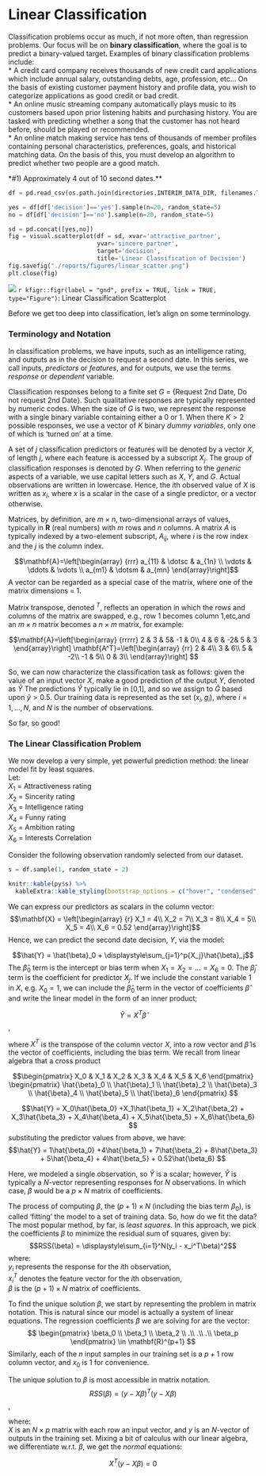 # Linear Classification 
Classification problems occur as much, if not more often, than regression problems. Our focus will be on **binary classification**, where the goal is to predict a binary-valued target.  Examples of binary classification problems include:   
* A credit card company receives thousands of new credit card applications which include annual salary, outstanding debts, age, profession, etc... On the basis of existing customer payment history and profile data, you wish to categorize applications as good credit or bad credit.    
* An online music streaming company automatically plays music to its customers based upon prior listening habits and purchasing history. You are tasked with predicting whether a song that the customer has not heard before, should be played or recommended.     
* An online match making service has tens of thousands of member profiles containing personal characteristics, preferences, goals, and historical matching data.  On the basis of this, you must develop an algorithm to predict whether two people are a good match.   

*#1) Approximately 4 out of 10 second dates.**
```python
df = pd.read_csv(os.path.join(directories.INTERIM_DATA_DIR, filenames.TRAIN_FILENAME))

yes = df[df['decision']=='yes'].sample(n=20, random_state=5)
no = df[df['decision']=='no'].sample(n=20, random_state=5)

sd = pd.concat([yes,no])
fig = visual.scatterplot(df = sd, xvar='attractive_partner', 
                         yvar='sincere_partner',
                         target='decision', 
                         title='Linear Classification of Decision')
fig.savefig("./reports/figures/linear_scatter.png")
plt.close(fig)
```

![](../reports/figures/linear_scatter.png)
`r kfigr::figr(label = "gnd", prefix = TRUE, link = TRUE, type="Figure")`: Linear Classification Scatterplot




Before we get too deep into classification, let's align on some terminology.

### Terminology and Notation
In classification problems, we have inputs, such as an intelligence rating, and outputs as in the decision to request a second date. In this series, we call inputs, *predictors* or *features*, and for outputs, we use the terms *response* or *dependent* variable. 

Classification responses belong to a finite set $G$ = {Request 2nd Date, Do not request 2nd Date}. Such qualitative responses are typically represented by numeric codes. When the size of $G$ is two, we  represent the response with a single binary variable containing either a 0 or 1. When there $K>2$ possible responses, we use a vector of $K$ binary *dummy* *variables*, only one of which is 'turned on' at a time.

A set of $j$ classification predictors or features will be denoted by a vector  $X$, of length $j$, where each feature is accessed by a subscript $X_j$. The group of classification responses is denoted by $G$. When referring to the *generic* aspects of a variable, we use capital letters such as $X$, $Y$, and $G$. Actual observations are written in lowercase. Hence, the $i$th observed value of $X$ is written as $x_i$, where $x$ is a scalar in the case of a single predictor, or a vector otherwise.

Matrices, by definition, are $m\times n$, two-dimensional arrays of values, typically in $\mathbf{R}$ (real numbers) with $m$ rows and $n$ columns. A matrix $A$ is typically indexed by a two-element subscript, $A_{ij}$, where $i$ is the row index and the $j$ is the column index.

$$\mathbf{A}=\left[\begin{array}
{rrr}
a_{11} & \dotsc & a_{1n} \\
\vdots & \ddots & \vdots \\
a_{m1} & \dotsm & a_{mn}
\end{array}\right]$$
A vector can be regarded as a special case of the matrix, where one of the matrix dimensions = 1.

Matrix transpose, denoted $^T$, reflects an operation in which the rows and columns of the matrix are swapped, e.g., row 1 becomes column 1,etc,and an $m \times n$ matrix becomes a $n \times m$ matrix, for example:

$$\mathbf{A}=\left[\begin{array}
{rrrrr}
2 & 3 & 5& -1 & 0\\
4 & 6 & -2& 5 & 3
\end{array}\right]
\mathbf{A^T}=\left[\begin{array}
{rr}
2 & 4\\
3 & 6\\
5 & -2\\
-1 & 5\\
0 & 3\\
\end{array}\right]
$$


So, we can now characterize the classification task as follows: given the value of an input vector $X$, make a good prediction of the output $Y$, denoted as $\hat{Y}$ The predictions $\hat{Y}$ typically lie in [0,1], and so we assign to $\hat{G}$ based upon $\hat{y} > 0.5$.  Our training data is represented as the set ($x_i, g_i$), where $i = 1,...,N$, and $N$ is the number of observations.

So far, so good!



### The Linear Classification Problem
We now develop a very simple, yet powerful prediction method: the linear model fit by least squares.  
Let:    
$X_1$ = Attractiveness rating  
$X_2$ = Sincerity rating   
$X_3$ = Intelligence rating   
$X_4$ = Funny rating  
$X_5$ = Ambition rating  
$X_6$ = Interests Correlation   

Consider the following observation randomly selected from our dataset.
```python
s = df.sample(1, random_state = 2)
```

```r
knitr::kable(py$s) %>%  
  kableExtra::kable_styling(bootstrap_options = c("hover", "condensed", "responsive"), full_width = T, position = "center")
```

We can express our predictors as scalars in the column vector:
$$\mathbf{X} = \left[\begin{array}
{r}
X_1 = 4\\ 
X_2 = 7\\
X_3 = 8\\
X_4 = 5\\
X_5 = 4\\
X_6 = 0.52
\end{array}\right]$$
Hence, we can predict the second date decision, $Y$, via the model: 

$$\hat{Y} = \hat{\beta}_0 + \displaystyle\sum_{j=1}^p{X_j}\hat{\beta}_j$$ 
The $\hat{\beta}_0$ term is the intercept or bias term when $X_1 = X_2 = ... = X_6 = 0$. The $\hat{\beta}_j$ term is the coefficient for predictor $X_j$. If we include the constant variable 1 in $X$, e.g. $X_0 = 1$, we can include the $\hat{\beta}_0$ term in the vector of coefficients $\hat{\beta}$ and write the linear model in the form of an inner product;

$$\hat{Y} = X^T\hat{\beta}$$,

where $X^T$ is the transpose of the column vector $X$, into a row vector and $\hat{\beta}$ is the vector of coefficients, including the bias term. We recall from linear algebra that a cross product 

$$\begin{pmatrix}
X_0 & X_1 & X_2 & X_3 & X_4 & X_5 & X_6
\end{pmatrix}
\begin{pmatrix}
\hat{\beta}_0 \\
\hat{\beta}_1 \\
\hat{\beta}_2 \\
\hat{\beta}_3 \\
\hat{\beta}_4 \\
\hat{\beta}_5 \\
\hat{\beta}_6
\end{pmatrix}
$$


$$\hat{Y} = X_0\hat{\beta_0} +X_1\hat{\beta_1} + X_2\hat{\beta_2} + X_3\hat{\beta_3} + X_4\hat{\beta_4} + X_5\hat{\beta_5} + X_6\hat{\beta_6}  $$
substituting the predictor values from above, we have:
$$\hat{Y} = 1\hat{\beta_0} +4\hat{\beta_1} + 7\hat{\beta_2} + 8\hat{\beta_3} + 5\hat{\beta_4} + 4\hat{\beta_5} + 0.52\hat{\beta_6}  $$

Here, we modeled a single observation, so $\hat{Y}$ is a scalar; however, $\hat{Y}$ is typically a $N$-vector representing responses for $N$ observations. In which case, $\beta$ would be a $p \times N$ matrix of coefficients.

The process of computing $\beta$, the $(p + 1) \times N$ (including the bias term $\beta_0$), is called 'fitting' the model to a set of training data.  So, how do we fit the data?  The most popular method, by far, is *least* *squares*. In this approach, we pick the coefficients $\beta$ to minimize the residual sum of squares, given by:
$$RSS(\beta) = \displaystyle\sum_{i=1}^N(y_i - x_i^T\beta)^2$$
where:   
$y_i$ represents the response for the $i$th observation,   
$x_i^T$ denotes the feature vector for the $i$th observation,   
$\beta$ is the $(p+1) \times N$ matrix of coefficients.

To find the unique solution $\beta$, we start by representing the problem in matrix notation. This is natural since our model is actually a system of linear equations. The regression coefficients $\beta$ we are solving for are the vector:  
$$
\begin{pmatrix}
\beta_0 \\
\beta_1 \\
\beta_2 \\
.\\
.\\
.\\
\beta_p
\end{pmatrix}
\in \mathbf{R}^{p+1}
$$
Similarly, each of the $n$ input samples in our training set is a $p+1$ row column vector, and $x_0$ is 1 for convenience. 





The unique solution to $\beta$ is most accessible in matrix notation.
$$RSS(\beta) = (y-X\beta)^T(y-X\beta)$$,

where:  
$X$ is an $N\times p$ matrix with each row an input vector, and $y$ is an $N$-vector of outputs in the training set. Mixing a bit of calculus with our linear algebra, we differentiate w.r.t. $\beta$, we get the *normal* equations:

$$X^T(y-X\beta) = 0$$
